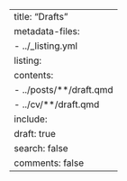 ---
title: "Drafts"
metadata-files:
  - ../_listing.yml
listing:
  contents:
    - ../posts/**/draft.qmd
    - ../cv/**/draft.qmd
  include:
    draft: true
    search: false
    comments: false
---